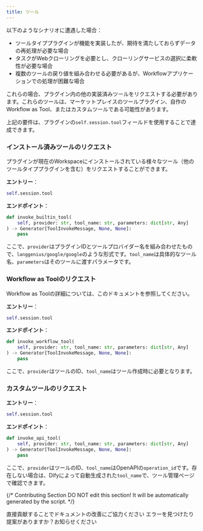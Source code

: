 ```yaml
---
title: ツール
---
```



以下のようなシナリオに遭遇した場合：

* ツールタイププラグインが機能を実装したが、期待を満たしておらずデータの再処理が必要な場合
* タスクがWebクローリングを必要とし、クローリングサービスの選択に柔軟性が必要な場合
* 複数のツールの戻り値を組み合わせる必要があるが、Workflowアプリケーションでの処理が困難な場合

これらの場合、プラグイン内の他の実装済みツールをリクエストする必要があります。これらのツールは、マーケットプレイスのツールプラグイン、自作のWorkflow as Tool、またはカスタムツールである可能性があります。

上記の要件は、プラグインの`self.session.tool`フィールドを使用することで達成できます。

### **インストール済みツールのリクエスト**

プラグインが現在のWorkspaceにインストールされている様々なツール（他のツールタイププラグインを含む）をリクエストすることができます。

**エントリー**：

```python
self.session.tool
```

**エンドポイント**：

```python
def invoke_builtin_tool(
    self, provider: str, tool_name: str, parameters: dict[str, Any]
) -> Generator[ToolInvokeMessage, None, None]:
    pass
```

ここで、`provider`はプラグインIDとツールプロバイダー名を組み合わせたもので、`langgenius/google/google`のような形式です。`tool_name`は具体的なツール名、`parameters`はそのツールに渡すパラメータです。

### **Workflow as Toolのリクエスト**

Workflow as Toolの詳細については、このドキュメントを参照してください。

**エントリー**：

```python
self.session.tool
```

**エンドポイント**：

```python
def invoke_workflow_tool(
    self, provider: str, tool_name: str, parameters: dict[str, Any]
) -> Generator[ToolInvokeMessage, None, None]:
    pass
```

ここで、`provider`はツールのID、`tool_name`はツール作成時に必要となります。

### **カスタムツールのリクエスト**

**エントリー**：

```python
self.session.tool
```

**エンドポイント**：

```python
def invoke_api_tool(
    self, provider: str, tool_name: str, parameters: dict[str, Any]
) -> Generator[ToolInvokeMessage, None, None]:
    pass
```

ここで、`provider`はツールのID、`tool_name`はOpenAPIの`operation_id`です。存在しない場合は、Difyによって自動生成された`tool_name`で、ツール管理ページで確認できます。

{/*
Contributing Section
DO NOT edit this section!
It will be automatically generated by the script.
*/}

<CardGroup cols="2">
    <Card
        title="このページを編集する"
        icon="pen-to-square"
        href="https://github.com/langgenius/dify-docs-mintlify/edit/main/ja-jp/plugins/schema-definition/reverse-invocation-of-the-dify-service/tool.mdx"
    >
        直接貢献することでドキュメントの改善にご協力ください
    </Card>
    <Card
        title="問題を報告する"
        icon="github"
        href="https://github.com/langgenius/dify-docs-mintlify/issues/new?title=ドキュメントの問題%3A%20&body=%23%23%20問題の説明%0A%3C%21--%20発見した問題について簡単に説明してください%20--%3E%0A%0A%23%23%20ページリンク%0Ahttps%3A%2F%2Fgithub.com%2Flanggenius%2Fdify-docs-mintlify%2Fblob%2Fmain%2Fja-jp/plugins/schema-definition/reverse-invocation-of-the-dify-service%2Ftool.mdx%0A%0A%23%23%20提案される変更%0A%3C%21--%20特定の変更案がある場合は、ここで説明してください%20--%3E%0A%0A%3C%21--%20ドキュメントの品質向上にご協力いただきありがとうございます！%20--%3E"
    >
        エラーを見つけたり提案がありますか？お知らせください
    </Card>
</CardGroup>
